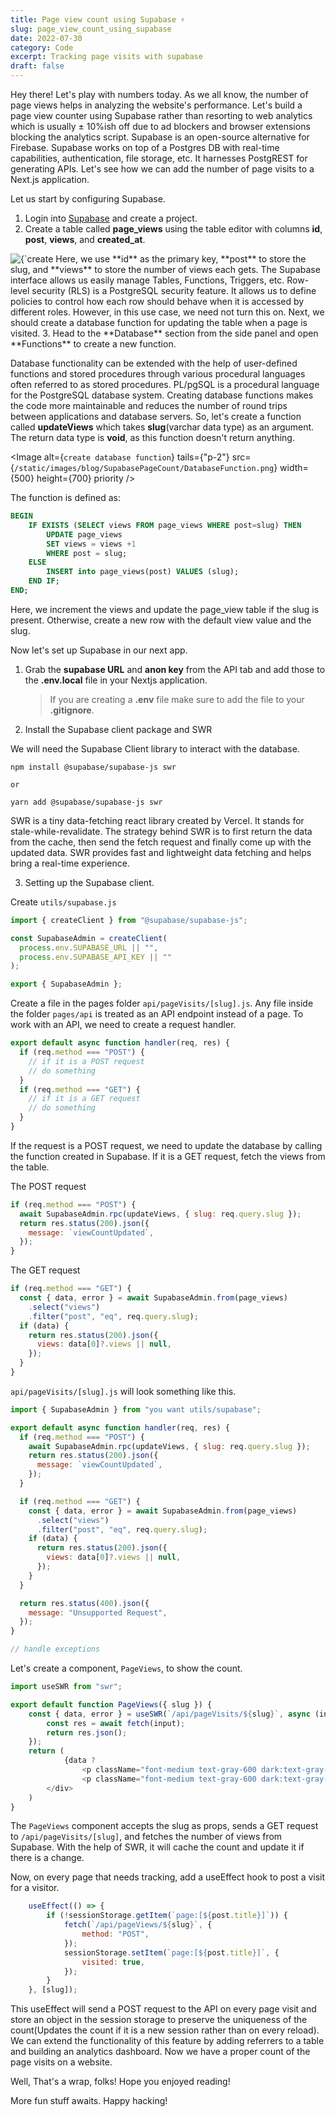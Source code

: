 ```yaml
---
title: Page view count using Supabase ⚡
slug: page_view_count_using_supabase
date: 2022-07-30
category: Code
excerpt: Tracking page visits with supabase
draft: false
---
```


Hey there! Let's play with numbers today. As we all know, the number of page views helps in analyzing the website's performance. Let's build a page view counter using Supabase rather than resorting to web analytics which is usually ± 10%ish off due to ad blockers and browser extensions blocking the analytics script. Supabase is an open-source alternative for Firebase. Supabase works on top of a Postgres DB with real-time capabilities, authentication, file storage, etc. It harnesses PostgREST for generating APIs. Let's see how we can add the number of page visits to a Next.js application. 

Let us start by configuring Supabase.

1. Login into [Supabase](https://supabase.com/) and create a project.
2. Create a table called **page_views** using the table editor with columns **id**, **post**, **views**, and **created_at**.

<Grid>
  <Image
    alt={`create table`}
    tails={"p-2"}
    src={`/static/images/blog/SupabasePageCount/CreateTable.png`}
    width={500}
    height={600}
    priority
  />
  Here, we use **id** as the primary key, **post** to store the slug, and **views**
  to store the number of views each gets. The Supabase interface allows us easily
  manage Tables, Functions, Triggers, etc. Row-level security (RLS) is a PostgreSQL
  security feature. It allows us to define policies to control how each row should
  behave when it is accessed by different roles. However, in this use case, we need
  not turn this on. Next, we should create a database function for updating the table
  when a page is visited.
</Grid>
3. Head to the **Database** section from the side panel and open **Functions** to
create a new function.

<Grid>

Database functionality can be extended with the help of user-defined functions and stored procedures through various procedural languages often referred to as stored procedures. PL/pgSQL is a procedural language for the PostgreSQL database system. Creating database functions makes the code more maintainable and reduces the number of round trips between applications and database servers. So, let's create a function called **updateViews** which takes **slug**(varchar data type) as an argument. The return data type is **void**, as this function doesn't return anything.

<Image
    alt={`create database function`}
    tails={"p-2"}
    src={`/static/images/blog/SupabasePageCount/DatabaseFunction.png`}
    width={500}
    height={700}
    priority
/>
</Grid>

The function is defined as:

```sql
BEGIN
    IF EXISTS (SELECT views FROM page_views WHERE post=slug) THEN
        UPDATE page_views
        SET views = views +1
        WHERE post = slug;
    ELSE
        INSERT into page_views(post) VALUES (slug);
    END IF;
END;
```

Here, we increment the views and update the page_view table if the slug is present. Otherwise, create a new row with the default view value and the slug.

Now let's set up Supabase in our next app.

1. Grab the **supabase URL** and **anon key** from the API tab and add those to the **.env.local** file in your Nextjs application.

   > If you are creating a **.env** file make sure to add the file to your **.gitignore**.

2. Install the Supabase client package and SWR

We will need the Supabase Client library to interact with the database.

```shell
npm install @supabase/supabase-js swr

or

yarn add @supabase/supabase-js swr
```

SWR is a tiny data-fetching react library created by Vercel. It stands for stale-while-revalidate. The strategy behind SWR is to first return the data from the cache, then send the fetch request and finally come up with the updated data. SWR provides fast and lightweight data fetching and helps bring a real-time experience.

3. Setting up the Supabase client.

Create `utils/supabase.js`

```js
import { createClient } from "@supabase/supabase-js";

const SupabaseAdmin = createClient(
  process.env.SUPABASE_URL || "",
  process.env.SUPABASE_API_KEY || ""
);

export { SupabaseAdmin };
```

Create a file in the pages folder `api/pageVisits/[slug].js`. Any file inside the folder `pages/api` is treated as an API endpoint instead of a page. To work with an API, we need to create a request handler.

```js
export default async function handler(req, res) {
  if (req.method === "POST") {
    // if it is a POST request
    // do something
  }
  if (req.method === "GET") {
    // if it is a GET request
    // do something
  }
}
```

If the request is a POST request, we need to update the database by calling the function created in Supabase. If it is a GET request, fetch the views from the table.

The POST request

```js
if (req.method === "POST") {
  await SupabaseAdmin.rpc(updateViews, { slug: req.query.slug });
  return res.status(200).json({
    message: `viewCountUpdated`,
  });
}
```

The GET request

```js
if (req.method === "GET") {
  const { data, error } = await SupabaseAdmin.from(page_views)
    .select("views")
    .filter("post", "eq", req.query.slug);
  if (data) {
    return res.status(200).json({
      views: data[0]?.views || null,
    });
  }
}
```

`api/pageVisits/[slug].js` will look something like this.

```js
import { SupabaseAdmin } from "you want utils/supabase";

export default async function handler(req, res) {
  if (req.method === "POST") {
    await SupabaseAdmin.rpc(updateViews, { slug: req.query.slug });
    return res.status(200).json({
      message: `viewCountUpdated`,
    });
  }

  if (req.method === "GET") {
    const { data, error } = await SupabaseAdmin.from(page_views)
      .select("views")
      .filter("post", "eq", req.query.slug);
    if (data) {
      return res.status(200).json({
        views: data[0]?.views || null,
      });
    }
  }

  return res.status(400).json({
    message: "Unsupported Request",
  });
}

// handle exceptions
```

Let's create a component, `PageViews`, to show the count.

```js
import useSWR from "swr";

export default function PageViews({ slug }) {
	const { data, error } = useSWR(`/api/pageVisits/${slug}`, async (input) => {
		const res = await fetch(input);
		return res.json();
	});
	return (
			{data ?
				<p className="font-medium text-gray-600 dark:text-gray-300 mr-1">{data?.views?.toLocaleString()} views</p> :
				<p className="font-medium text-gray-600 dark:text-gray-300 mr-1 animate-pulse">• views</p>}
		</div>
	)
}
```
The `PageViews` component accepts the slug as props, sends a GET request to `/api/pageVisits/[slug]`, and fetches the number of views from Supabase. With the help of SWR, it will cache the count and update it if there is a change.

Now, on every page that needs tracking, add a useEffect hook to post a visit for a visitor.

```js
	useEffect(() => {
		if (!sessionStorage.getItem(`page:[${post.title}]`)) {
			fetch(`/api/pageViews/${slug}`, {
				method: "POST",
			});
			sessionStorage.setItem(`page:[${post.title}]`, {
				visited: true,
			});
		}
	}, [slug]);
```

This useEffect will send a POST request to the API on every page visit and store an object in the session storage to preserve the uniqueness of the count(Updates the count if it is a new session rather than on every reload). We can extend the functionality of this feature by adding referrers to a table and building an analytics dashboard. Now we have a proper count of the page visits on a website. 

Well, That's a wrap, folks! Hope you enjoyed reading!

More fun stuff awaits. Happy hacking!

